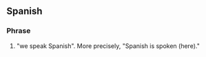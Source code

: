 ==Spanish==
{{phrasebook|es|Communication}}

===Phrase===
{{head|es|phrase}}

# "we speak Spanish". More precisely, "Spanish is spoken (here)."